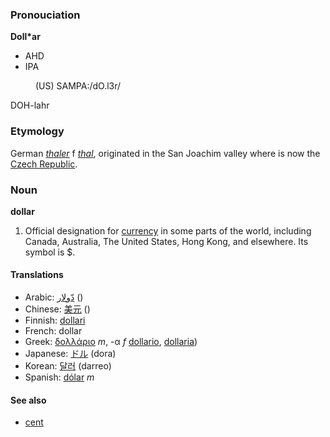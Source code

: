 === Pronouciation ===

'''Doll*ar'''
*AHD
*IPA
:(US) SAMPA:/dO.l3r/
DOH-lahr

===Etymology===

German ''[[thaler]]'' f ''[[thal]]'', originated in the San Joachim valley where is now the [[Czech Republic]].

=== Noun ===
'''dollar'''

#Official designation for [[currency]] in some parts of the world, including Canada, Australia, The United States, Hong Kong, and elsewhere.  Its symbol is $.

====Translations====

*Arabic: [[دّولار]] ()
*Chinese: [[美元]] ()
*Finnish: [[dollari]]
*French: dollar
*Greek:  [[δολλάριο]] ''m'', -α ''f'' [[dollario]], [[dollaria]])
*Japanese: [[ドル]] (dora)
*Korean: [[달러]] (darreo)
*Spanish: [[dólar]] ''m''

====See also====
*[[cent]]